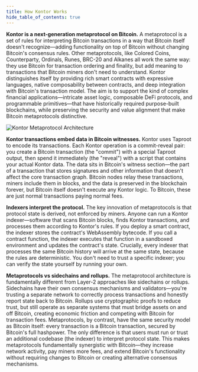 ```yaml
---
title: How Kontor Works
hide_table_of_contents: true
---
```


**Kontor is a next-generation metaprotocol on Bitcoin.** A metaprotocol is a set of rules for interpreting Bitcoin transactions in a way that Bitcoin itself doesn't recognize—adding functionality on top of Bitcoin without changing Bitcoin's consensus rules. Other metaprotocols, like Colored Coins, Counterparty, Ordinals, Runes, BRC-20 and Alkanes all work the same way: they use Bitcoin for transaction ordering and finality, but add meaning to transactions that Bitcoin miners don't need to understand. Kontor distinguishes itself by providing rich smart contracts with expressive languages, native composability between contracts, and deep integration with Bitcoin's transaction model. The aim is to support the kind of complex financial applications—intricate asset logic, composable DeFi protocols, and programmable primitives—that have historically required purpose-built blockchains, while preserving the security and value alignment that make Bitcoin metaprotocols distinctive.

![Kontor Metaprotocol Architecture](/img/metaprotocol-architecture.svg)

**Kontor transactions embed data in Bitcoin witnesses.** Kontor uses Taproot to encode its transactions. Each Kontor operation is a commit-reveal pair: you create a Bitcoin transaction (the "commit") with a special Taproot output, then spend it immediately (the "reveal") with a script that contains your actual Kontor data. The data sits in Bitcoin's witness section—the part of a transaction that stores signatures and other information that doesn't affect the core transaction graph. Bitcoin nodes relay these transactions, miners include them in blocks, and the data is preserved in the blockchain forever, but Bitcoin itself doesn't execute any Kontor logic. To Bitcoin, these are just normal transactions paying normal fees.

**Indexers interpret the protocol.** The key innovation of metaprotocols is that protocol state is derived, not enforced by miners. Anyone can run a Kontor indexer—software that scans Bitcoin blocks, finds Kontor transactions, and processes them according to Kontor's rules. If you deploy a smart contract, the indexer stores the contract's WebAssembly bytecode. If you call a contract function, the indexer executes that function in a sandboxed environment and updates the contract's state. Crucially, every indexer that processes the same Bitcoin history will arrive at the same state, because the rules are deterministic. You don't need to trust a specific indexer; you can verify the state yourself by running your own.

**Metaprotocols vs sidechains and rollups.** The metaprotocol architecture is fundamentally different from Layer-2 approaches like sidechains or rollups. Sidechains have their own consensus mechanisms and validators—you're trusting a separate network to correctly process transactions and honestly report state back to Bitcoin. Rollups use cryptographic proofs to reduce trust, but still operate as separate systems that must bridge assets on and off Bitcoin, creating economic friction and competing with Bitcoin for transaction fees. Metaprotocols, by contrast, have the same security model as Bitcoin itself: every transaction is a Bitcoin transaction, secured by Bitcoin's full hashpower. The only difference is that users must run or trust an additional codebase (the indexer) to interpret protocol state. This makes metaprotocols fundamentally synergistic with Bitcoin—they increase network activity, pay miners more fees, and extend Bitcoin's functionality without requiring changes to Bitcoin or creating alternative consensus mechanisms.
